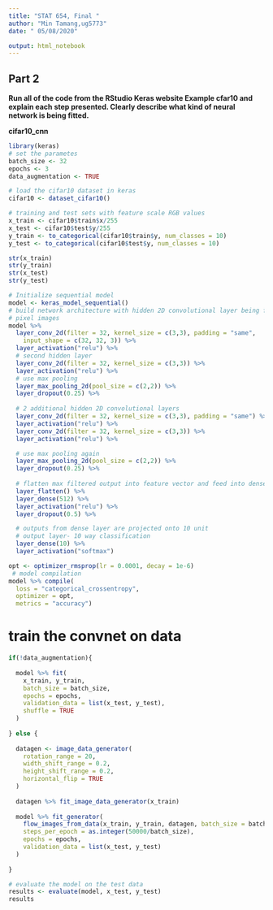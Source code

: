 ```yaml
---
title: "STAT 654, Final "
author: "Min Tamang,ug5773"
date: " 05/08/2020"

output: html_notebook
---
```


## Part 2

**Run all of the code from the RStudio Keras website Example cfar10 and explain each step presented. Clearly describe what kind of neural network is being fitted.**

**cifar10_cnn**
```r
library(keras)
# set the parametes
batch_size <- 32
epochs <- 3
data_augmentation <- TRUE
```


```r
# load the cifar10 dataset in keras
cifar10 <- dataset_cifar10()
```

```r
# training and test sets with feature scale RGB values
x_train <- cifar10$train$x/255
x_test <- cifar10$test$y/255
y_train <- to_categorical(cifar10$train$y, num_classes = 10)
y_test <- to_categorical(cifar10$test$y, num_classes = 10)
```

```r
str(x_train)
str(y_train)
str(x_test)
str(y_test)
```

```r
# Initialize sequential model
model <- keras_model_sequential()
# build network architecture with hidden 2D convolutional layer being fed 32x32
# pixel images
model %>% 
  layer_conv_2d(filter = 32, kernel_size = c(3,3), padding = "same", 
    input_shape = c(32, 32, 3)) %>%
  layer_activation("relu") %>%
  # second hidden layer
  layer_conv_2d(filter = 32, kernel_size = c(3,3)) %>%
  layer_activation("relu") %>%
  # use max pooling
  layer_max_pooling_2d(pool_size = c(2,2)) %>%
  layer_dropout(0.25) %>% 
  
  # 2 additional hidden 2D convolutional layers
  layer_conv_2d(filter = 32, kernel_size = c(3,3), padding = "same") %>%
  layer_activation("relu") %>%
  layer_conv_2d(filter = 32, kernel_size = c(3,3)) %>%
  layer_activation("relu") %>%

  # use max pooling again
  layer_max_pooling_2d(pool_size = c(2,2)) %>%
  layer_dropout(0.25) %>%
  
  # flatten max filtered output into feature vector and feed into dense layer
  layer_flatten() %>%
  layer_dense(512) %>%
  layer_activation("relu") %>%
  layer_dropout(0.5) %>%

  # outputs from dense layer are projected onto 10 unit
  # output layer- 10 way classification
  layer_dense(10) %>%
  layer_activation("softmax")

opt <- optimizer_rmsprop(lr = 0.0001, decay = 1e-6)
 # model compilation
model %>% compile(
  loss = "categorical_crossentropy",
  optimizer = opt,
  metrics = "accuracy")
```

# train the convnet on data 
```r
if(!data_augmentation){
  
  model %>% fit(
    x_train, y_train,
    batch_size = batch_size,
    epochs = epochs,
    validation_data = list(x_test, y_test),
    shuffle = TRUE
  )
  
} else {
  
  datagen <- image_data_generator(
    rotation_range = 20,
    width_shift_range = 0.2,
    height_shift_range = 0.2,
    horizontal_flip = TRUE
  )
  
  datagen %>% fit_image_data_generator(x_train)
  
  model %>% fit_generator(
    flow_images_from_data(x_train, y_train, datagen, batch_size = batch_size),
    steps_per_epoch = as.integer(50000/batch_size), 
    epochs = epochs, 
    validation_data = list(x_test, y_test)
  )
  
}
```

```r
# evaluate the model on the test data
results <- evaluate(model, x_test, y_test)
results
```



